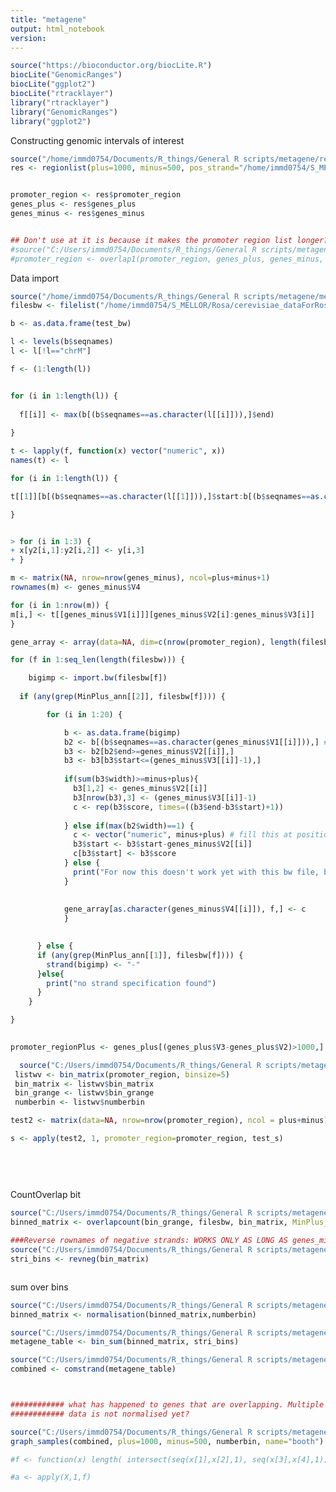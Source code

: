 ```yaml
---
title: "metagene"
output: html_notebook
version: 
---
```


```r
source("https://bioconductor.org/biocLite.R")
biocLite("GenomicRanges")
biocLite("ggplot2")
biocLite("rtracklayer")
library("rtracklayer")
library("GenomicRanges")
library("ggplot2")
```

Constructing genomic intervals of interest
```r
source("/home/immd0754/Documents/R_things/General R scripts/metagene/regionlist_length_yeast_FUN.R")
res <- regionlist(plus=1000, minus=500, pos_strand="/home/immd0754/S_MELLOR/Rosa/pos_strand_annotations.bed", neg_strand="/home/immd0754/S_MELLOR/Rosa/neg_strand_annotations.bed")


promoter_region <- res$promoter_region
genes_plus <- res$genes_plus
genes_minus <- res$genes_minus


## Don't use at it is because it makes the promoter region list longer??
#source("C:/Users/immd0754/Documents/R_things/General R scripts/metagene/overlap1_FUN.R")
#promoter_region <- overlap1(promoter_region, genes_plus, genes_minus, minus=500)

```



Data import
```r
source("/home/immd0754/Documents/R_things/General R scripts/metagene/metagene_filelist_FUN.R")
filesbw <- filelist("/home/immd0754/S_MELLOR/Rosa/cerevisiae_dataForRosa", "uzun", MinPlus_ann=c("plus|posstrand|unipos","minus|negstrand|unimin"))
``` 






```r
b <- as.data.frame(test_bw)

l <- levels(b$seqnames)
l <- l[!l=="chrM"]

f <- (1:length(l))


for (i in 1:length(l)) {
  
  f[[i]] <- max(b[(b$seqnames==as.character(l[[i]])),]$end)
  
}

t <- lapply(f, function(x) vector("numeric", x))
names(t) <- l

for (i in 1:length(l)) {

t[[1]][b[(b$seqnames==as.character(l[[1]])),]$start:b[(b$seqnames==as.character(l[[1]])),]$end] <- b[(b$seqnames==as.character(l[[i]])),]$score

}


> for (i in 1:3) {
+ x[y2[i,1]:y2[i,2]] <- y[i,3]
+ }


``` 


```r
m <- matrix(NA, nrow=nrow(genes_minus), ncol=plus+minus+1)
rownames(m) <- genes_minus$V4

for (i in 1:nrow(m)) {
m[i,] <- t[[genes_minus$V1[i]]][genes_minus$V2[i]:genes_minus$V3[i]]
}
``` 






```r
gene_array <- array(data=NA, dim=c(nrow(promoter_region), length(filesbw), plus+minus), dimnames= list(promoter_region$V4, names(filesbw)))

for (f in 1:seq_len(length(filesbw))) {

    bigimp <- import.bw(filesbw[f])
    
  if (any(grep(MinPlus_ann[[2]], filesbw[f]))) {

        for (i in 1:20) {

            b <- as.data.frame(bigimp)
            b2 <- b[(b$seqnames==as.character(genes_minus$V1[[i]])),] # Specify chr. Added as.character because otherwise you're comparing factors and they don't have the same levels (because the bigwig file has chrM and promoter_region not), but maybe this is not the best solution
            b3 <- b2[b2$end>=genes_minus$V2[[i]],]
            b3 <- b3[b3$start<=(genes_minus$V3[[i]]-1),]
            
            if(sum(b3$width)>=minus+plus){
              b3[1,2] <- genes_minus$V2[[i]]
              b3[nrow(b3),3] <- (genes_minus$V3[[i]]-1)
              c <- rep(b3$score, times=((b3$end-b3$start)+1))
              
            } else if(max(b2$width)==1) {
              c <- vector("numeric", minus+plus) # fill this at position of b3$start with value score
              b3$start <- b3$start-genes_minus$V2[[i]]
              c[b3$start] <- b3$score
            } else {
              print("For now this doesn't work yet with this bw file, because it neither has continues values nor only the values with width 1. I'm sure you can solve it if you look in the second approach (after else if) an combine it with the first approach")
            }
            
            
            gene_array[as.character(genes_minus$V4[[i]]), f,] <- c
            }

    
      } else {
      if (any(grep(MinPlus_ann[[1]], filesbw[f]))) {
        strand(bigimp) <- "-"
      }else{
        print("no strand specification found")
      }
    }

}
    
```    

   


```r
















promoter_regionPlus <- genes_plus[(genes_plus$V3-genes_plus$V2)>1000,]

  source("C:/Users/immd0754/Documents/R_things/General R scripts/metagene/bin_genelist_FUN.R")
 listwv <- bin_matrix(promoter_region, binsize=5)
 bin_matrix <- listwv$bin_matrix
 bin_grange <- listwv$bin_grange
 numberbin <- listwv$numberbin

test2 <- matrix(data=NA, nrow=nrow(promoter_region), ncol = plus+minus)

s <- apply(test2, 1, promoter_region=promoter_region, test_s)
 
 
 
 
```

CountOverlap bit
```r
source("C:/Users/immd0754/Documents/R_things/General R scripts/metagene/countoverlap_fun.R", local=T)
binned_matrix <- overlapcount(bin_grange, filesbw, bin_matrix, MinPlus_ann=c("plus|posstrand|unipos","minus|negstrand|unimin"))

###Reverse rownames of negative strands: WORKS ONLY AS LONG AS genes_minus is first half, otherwise you have to change this bit
source("C:/Users/immd0754/Documents/R_things/General R scripts/metagene/rev1neg_fun.R", local=T)
stri_bins <- revneg(bin_matrix)



```



sum over bins

```r
source("C:/Users/immd0754/Documents/R_things/General R scripts/metagene/normalisiation_FUN.R")
binned_matrix <- normalisation(binned_matrix,numberbin)

source("C:/Users/immd0754/Documents/R_things/General R scripts/metagene/bin_sum_withapply_FUN.R")
metagene_table <- bin_sum(binned_matrix, stri_bins)

source("C:/Users/immd0754/Documents/R_things/General R scripts/metagene/combstrand_fun.R")
combined <- comstrand(metagene_table)



############ what has happened to genes that are overlapping. Multiple transcription start sites.
############ data is not normalised yet?
```


```r
source("C:/Users/immd0754/Documents/R_things/General R scripts/metagene/graph_samples_fun.R")
graph_samples(combined, plus=1000, minus=500, numberbin, name="booth")
```
















```r
#f <- function(x) length( intersect(seq(x[1],x[2],1), seq(x[3],x[4],1)) )

#a <- apply(X,1,f)






```




